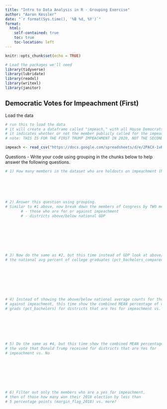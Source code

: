 ```yaml
---
title: "Intro to Data Analysis in R - Grouping Exercise"
author: "Aaron Kessler"
date: "`r format(Sys.time(), '%B %d, %Y')`"
format:
  html:
    self-contained: true
    toc: true
    toc-location: left
---
```


```r
knitr::opts_chunk$set(echo = TRUE)

# Load the packages we'll need
library(tidyverse)
library(lubridate)
library(readxl)
library(writexl)
library(janitor)

```

## Democratic Votes for Impeachment (First)

Load the data

```r
# run this to load the data 
# it will create a dataframe called "impeach," with all House Democrats and election results/demographics
# it indicates whether or not the member publicly called for the impeachment 
# note: THIS IS FOR THE FIRST TRUMP IMPEACHMENT IN 2020, NOT THE SECOND IN 2021

impeach <- read_csv("https://docs.google.com/spreadsheets/d/e/2PACX-1vRh8d5JaDqBtByzNw2JZF3idaACobDhhk-p7chJoktA0HawELHFOvjQOqCpzGA4MGONvPlR7GASqW-K/pub?gid=1765341510&single=true&output=csv")
```

Questions - Write your code using grouping in the chunks below to help answer the following questions.

```r
# 1) How many members in the dataset who are holdouts on impeachment (NO in for_impeachment) vs. supporters (YES)?







```


```r
# 2) Answer this question using grouping.
# Similar to #1 above, now break down the members of Congress by TWO measures:
       # - those who are for or against impeachment
       # - districts above/below national GDP









```


```r
# 3) Now do the same as #2, but this time instead of GDP look at above/below 
# the national avg percent of college graduates (pct_bachelors_compared_to_national)









```


```r
# 4) Instead of showing the above/below national average counts for those for or 
# against impeachment, this time show the combined MEAN percentage of college
# grads (pct_bachelors) for districts that are Yes for impeachment vs. No








```


```r
# 5) Do the same as #4, but this time show the combined MEAN percentage of 
# the vote that Donald Trump received for districts that are Yes for 
# impeachment vs. No









```


```r
# 6) Filter out only the members who are a yes for impeachment, 
# then of those how many won their 2018 election by less than
# 5 percentage points (margin_flag_2018) vs. more?
  
  







```

